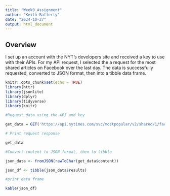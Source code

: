 ---
title: "Week9_Assignment"
author: "Keith Rafferty"
date: "2024-10-27"
output: html_document
---
## Overview
I set up an account with the NYT's developers site and received a key to use with their APIs. For my API request, I selected the a request for the most shared articles on Facebook over the last day. The data is successfully requested, converted to JSON format, then into a tibble data frame.
```{r setup, include=TRUE}
knitr::opts_chunk$set(echo = TRUE)
library(httr)
library(jsonlite)
library(dplyr)
library(tidyverse)
library(knitr)

#Request data using the API and key

get_data = GET('https://api.nytimes.com/svc/mostpopular/v2/shared/1/facebook.json?api-key=w2X519QicS6R0N4GE5W8ja2aCgSUk7bL')

# Print request response

get_data

#Convert content to JSON format, then to tibble

json_data <- fromJSON(rawToChar(get_data$content))

json_df <- tibble(json_data$results)

#print data frame

kable(json_df)


```
